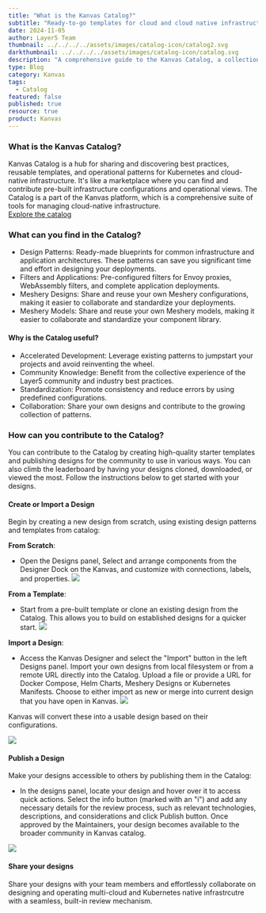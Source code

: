 ```yaml
---
title: "What is the Kanvas Catalog?"
subtitle: "Ready-to-go templates for cloud and cloud native infrastructure"
date: 2024-11-05
author: Layer5 Team
thumbnail: ../../../../assets/images/catalog-icon/catalog2.svg
darkthumbnail: ../../../../assets/images/catalog-icon/catalog.svg
description: "A comprehensive guide to the Kanvas Catalog, a collection of curated, pre-built, and ready-to-use cloud and cloud native infrastructure configurations."
type: Blog
category: Kanvas
tags:
  - Catalog
featured: false
published: true
resource: true
product: Kanvas
---
```




<BlogWrapper>

### What is the Kanvas Catalog?

<Link to="/cloud-native-management/catalog">Kanvas Catalog</Link> is a hub for sharing and discovering best practices, reusable templates, and operational patterns for Kubernetes and cloud-native infrastructure. It's like a marketplace where you can find and contribute pre-built infrastructure configurations and operational views. The Catalog is a part of the Kanvas platform, which is a comprehensive suite of tools for managing cloud-native infrastructure.

<div className="note"> <a href="https://cloud.layer5.io/catalog">Explore the catalog</a></div>

### What can you find in the Catalog?

- Design Patterns: Ready-made blueprints for common infrastructure and application architectures. These patterns can save you significant time and effort in designing your deployments.  
- Filters and Applications: Pre-configured filters for Envoy proxies, WebAssembly filters, and complete application deployments.
- Meshery Designs: Share and reuse your own Meshery configurations, making it easier to collaborate and standardize your deployments.  
- Meshery Models: Share and reuse your own Meshery models, making it easier to collaborate and standardize your component library.

#### Why is the Catalog useful?

- Accelerated Development: Leverage existing patterns to jumpstart your projects and avoid reinventing the wheel.
- Community Knowledge: Benefit from the collective experience of the Layer5 community and industry best practices.  
- Standardization: Promote consistency and reduce errors by using predefined configurations.
- Collaboration: Share your own designs and contribute to the growing collection of patterns.

### How can you contribute to the Catalog?

You can contribute to the Catalog by creating high-quality starter templates and publishing designs for the community to use in various ways. You can also climb the leaderboard by having your designs cloned, downloaded, or viewed the most. Follow the instructions below to get started with your designs.

#### Create or Import a Design
Begin by creating a new design from scratch, using existing design patterns and templates from catalog:

**From Scratch**:

- Open the Designs panel, Select and arrange components from the Designer Dock on the Kanvas, and customize with connections, labels, and properties.
  <img src={getStartedWithDesignerGIF} />

**From a Template**:

- Start from a pre-built template or clone an existing design from the Catalog. This allows you to build on established designs for a quicker start.
  <img src={catalogGIF} />

**Import a Design**: 


-   Access the Kanvas Designer and select the "Import" button in the left Designs panel. Import your own designs from local filesystem or from a remote URL directly into the Catalog. Upload a file or provide a URL for Docker Compose, Helm Charts, Meshery Designs or Kubernetes Manifests. Choose to either import as new or merge into current design that you have open in Kanvas.
    <img src={importGIF} />

Kanvas will convert these into a usable design based on their configurations.
   
<img src={renderedDesignPNG} />


#### Publish a Design
Make your designs accessible to others by publishing them in the Catalog:

- In the designs panel, locate your design and hover over it to access quick actions. Select the info button (marked with an "i") and add any necessary details for the review process, such as relevant technologies, descriptions, and considerations and click Publish button. Once approved by the Maintainers, your design becomes available to the broader community in Kanvas catalog.
<img src={publishToCatalogGIF} />


#### Share your designs
Share your designs with your team members and effortlessly collaborate on designing and operating multi-cloud and Kubernetes native infrastrcutre with a seamless, built-in review mechanism.

</BlogWrapper>

